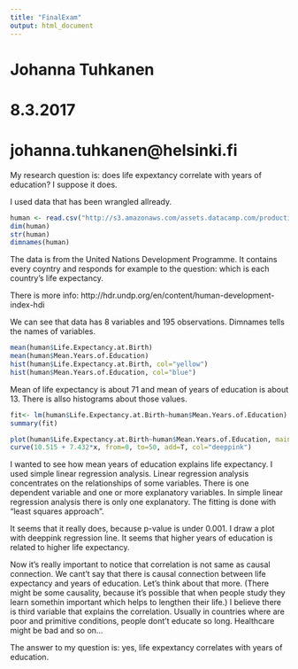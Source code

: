 ```yaml
---
title: "FinalExam"
output: html_document
---
```

# Johanna Tuhkanen
# 8.3.2017
# johanna.tuhkanen@helsinki.fi
 
My research question is: does life expextancy correlate with years of education? I suppose it does. 

I used data that has been wrangled allready.


```r
human <- read.csv("http://s3.amazonaws.com/assets.datacamp.com/production/course_2218/datasets/human_development.csv", stringsAsFactors = F)
dim(human)
str(human)
dimnames(human)

```

The data is from the United Nations Development Programme. It contains every coyntry and responds for example to the question: which is each country's life expectancy.

There is more info:
http://hdr.undp.org/en/content/human-development-index-hdi

We can see that data has 8 variables and 195 observations. Dimnames tells the names of variables. 
```r
mean(human$Life.Expectancy.at.Birth)
mean(human$Mean.Years.of.Education)
hist(human$Life.Expectancy.at.Birth, col="yellow")
hist(human$Mean.Years.of.Education, col="blue")
```

Mean of life expectancy is about 71 and mean of years of education is about 13. There is allso histograms about those values.

```r
fit<- lm(human$Life.Expectancy.at.Birth~human$Mean.Years.of.Education)
summary(fit)

plot(human$Life.Expectancy.at.Birth~human$Mean.Years.of.Education, main="Plot and regression line")
curve(10.515 + 7.432*x, from=0, to=50, add=T, col="deeppink")
```

I wanted to see how mean years of education explains life expectancy. I used simple linear regression analysis. Linear regression analysis concentrates on the relationships of some variables. There is one dependent variable and one or more explanatory variables. In simple linear regression analysis there is only one explanatory. The fitting is done with "least squares approach".

It seems that it really does, because p-value is under 0.001. I draw a plot with deeppink regression line. It seems that higher years of education is related to higher life expectancy.

Now it's really important to notice that correlation is not same as causal connection. We cant't say that there is causal connection between life expectancy and years of education. Let's think about that more. (There might be some causality, because it's possible that when people study they learn somethin important which helps to lengthen their life.) I believe there is third variable that explains the correlation. Usually in countries where are poor and primitive conditions, people dont't educate so long. Healthcare might be bad and so on...

The answer to my question is: yes, life expextancy correlates with years of education.


